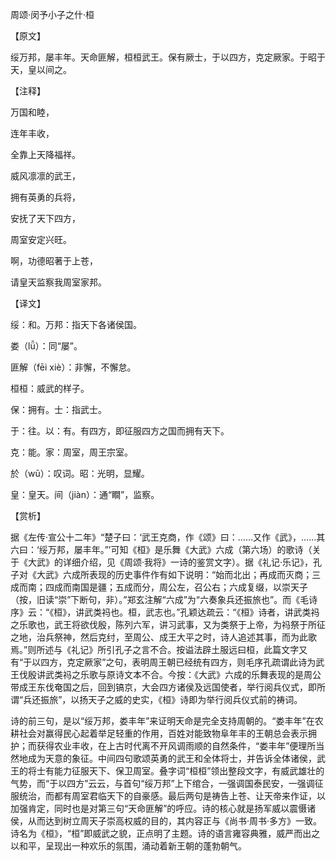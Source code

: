 

周颂·闵予小子之什·桓

【原文】

绥万邦，屡丰年。天命匪解，桓桓武王。保有厥士，于以四方，克定厥家。于昭于天，皇以间之。

【注释】

万国和睦，

连年丰收，

全靠上天降福祥。

威风凛凛的武王，

拥有英勇的兵将，

安抚了天下四方，

周室安定兴旺。

啊，功德昭著于上苍，

请皇天监察我周室家邦。

【译文】

绥：和。万邦：指天下各诸侯国。

娄（lǚ）：同“屡”。

匪解（fēi xiè）：非懈，不懈怠。

桓桓：威武的样子。

保：拥有。士：指武士。

于：往。以：有。有四方，即征服四方之国而拥有天下。

克：能。家：周室，周王宗室。

於（wū）：叹词。昭：光明，显耀。

皇：皇天。间（jiàn）：通“瞷”，监察。

【赏析】

据《左传·宣公十二年》“楚子曰：‘武王克商，作《颂》曰：……又作《武》，……其六曰：‘绥万邦，屡丰年。”’可知《桓》是乐舞《大武》六成（第六场）的歌诗（关于《大武》的详细介绍，见《周颂·我将》一诗的鉴赏文字）。据《礼记·乐记》，孔子对《大武》六成所表现的历史事件作有如下说明：“始而北出；再成而灭商；三成而南；四成而南国是疆；五成而分，周公左，召公右；六成复缀，以崇天子（按，旧读“崇”下断句，非）。”郑玄注解“六成”为“六奏象兵还振旅也”。而《毛诗序》云：“《桓》，讲武类祃也。桓，武志也。”孔颖达疏云：“《桓》诗者，讲武类祃之乐歌也，武王将欲伐殷，陈列六军，讲习武事，又为类祭于上帝，为祃祭于所征之地，治兵祭神，然后克纣，至周公、成王大平之时，诗人追述其事，而为此歌焉。”则所述与《礼记》所引孔子之言不合。按谥法辟土服远曰桓，此篇文字又有“于以四方，克定厥家”之句，表明周王朝已经统有四方，则毛序孔疏谓此诗为武王伐殷讲武类祃之乐歌与原诗文本不合。今按：《大武》六成的乐舞表现的是周公带成王东伐奄国之后，回到镐京，大会四方诸侯及远国使者，举行阅兵仪式，即所谓“兵还振旅”，以扬天子之威的史实，《桓》诗即为举行阅兵仪式前的祷词。

诗的前三句，是以“绥万邦，娄丰年”来证明天命是完全支持周朝的。“娄丰年”在农耕社会对赢得民心起着举足轻重的作用，百姓对能致物阜年丰的王朝总会表示拥护；而获得农业丰收，在上古时代离不开风调雨顺的自然条件，“娄丰年”便理所当然地成为天意的象征。中间四句歌颂英勇的武王和全体将士，并告诉全体诸侯，武王的将士有能力征服天下、保卫周室。叠字词“桓桓”领出整段文字，有威武雄壮的气势，而“于以四方”云云，与首句“绥万邦”上下绾合，一强调国泰民安，一强调征服统治，而都有周室君临天下的自豪感。最后两句是祷告上苍、让天帝来作证，以加强肯定，同时也是对第三句“天命匪解”的呼应。诗的核心就是扬军威以震慑诸侯，从而达到树立周天子崇高权威的目的，其内容正与《尚书·周书·多方》一致。诗名为《桓》，“桓”即威武之貌，正点明了主题。诗的语言雍容典雅，威严而出之以和平，呈现出一种欢乐的氛围，涌动着新王朝的蓬勃朝气。

